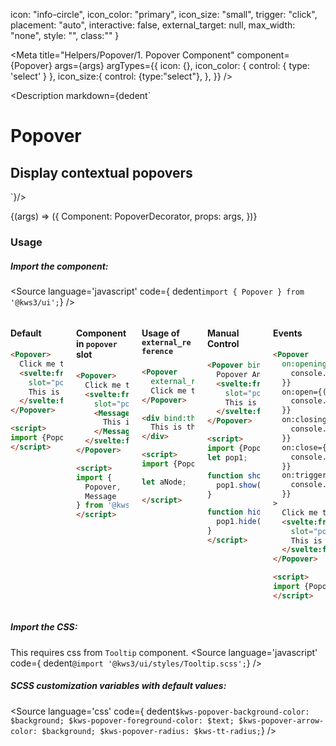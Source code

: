 
  icon: "info-circle",
  icon_color: "primary",
  icon_size: "small",
  trigger: "click",
  placement: "auto",
  interactive: false,
  external_target: null,
  max_width: "none",
  style: "",
  class:""
}

<Meta
  title="Helpers/Popover/1. Popover Component"
  component={Popover}
  args={args}
  argTypes={{
    icon: {},
    icon_color: {
      control: { type: 'select' }
    },
    icon_size:{
      control: {type:"select"},
    },
  }}
/>

<Description markdown={dedent`
# Popover
## Display contextual popovers
`}/>

<Canvas>
  <Story
  name="Popover"
  args={args}
  >
  {(args) => ({
    Component: PopoverDecorator,
    props: args,
  })}
  </Story>
</Canvas>

<ArgsTable story="Popover" />


### Usage
##### Import the component:
<Source
  language='javascript'
  code={ dedent`import { Popover } from '@kws3/ui';`}
/>

<div class="columns is-multiline">
  <div class="column is-4">

#### Default
```html
<Popover>
  Click me to see popover
  <svelte:fragment 
    slot="popover">
    This is the popover content
  </svelte:fragment>
</Popover>

<script>
import {Popover} from '@kws3/ui';
</script>
```

  </div>
  <div class="column is-4">

#### Component in `popover` slot
```html
<Popover>
  Click me to see popover
  <svelte:fragment 
    slot="popover">
    <Message color="success">
      This is the popover content
    </Message>
  </svelte:fragment>
</Popover>

<script>
import {
  Popover, 
  Message
} from '@kws3/ui';
</script>
```

  </div>
  <div class="column is-4">

#### Usage of `external_reference`
```html
<Popover
  external_reference={aNode}>
  Click me to see popover
</Popover>

<div bind:this={aNode}>
  This is the popover content
</div>

<script>
import {Popover} from '@kws3/ui';

let aNode;

</script>
```

  </div>
  <div class="column is-4">

#### Manual Control
```html
<Popover bind:this={pop1}>
  Popover Anchor
  <svelte:fragment 
    slot="popover">
    This is the popover content
  </svelte:fragment>
</Popover>

<script>
import {Popover} from '@kws3/ui';
let pop1;

function showPopover(e){
  pop1.show();
}

function hidePopover(e){
  pop1.hide();
}
</script>
```

  </div>
  <div class="column is-4">

#### Events
```html
<Popover 
  on:opening={({detail}) => {
    console.log(detail.instance)
  }}
  on:open={({detail}) => {
    console.log(detail.instance)
  }}
  on:closing={({detail}) => {
    console.log(detail.instance)
  }}
  on:close={({detail}) => {
    console.log(detail.instance)
  }}
  on:trigger={({detail}) => {
    console.log(detail.instance)
  }}
>
  Click me to see popover
  <svelte:fragment 
    slot="popover">
    This is the popover content
  </svelte:fragment>
</Popover>

<script>
import {Popover} from '@kws3/ui';
</script>
```

  </div>
</div>

##### Import the CSS:
This requires css from `Tooltip` component.
<Source
  language='javascript'
  code={ dedent`@import '@kws3/ui/styles/Tooltip.scss';`}
/>

##### SCSS customization variables with default values:
<Source
  language='css'
  code={ dedent`
    $kws-popover-background-color: $background;
    $kws-popover-foreground-color: $text;
    $kws-popover-arrow-color: $background;
    $kws-popover-radius: $kws-tt-radius;
  `}
/>
